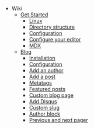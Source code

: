 - Wiki
  - [Get Started](/docs/installation)
    - [Linux](/docs/linux)
    - [Directory structure](/docs/structure)
    - [Configuration](/docs/configuration)
    - [Configure your editor](/docs/editor)
    - [MDX](/docs/mdx)
  - [Blog](/docs/blog)
    - [Installation](/docs/blog)
    - [Configuration](/docs/blog-configuration)
    - [Add an author](/docs/blog-author)
    - [Add a post](/docs/blog-post)
    - [Metatags](/docs/blog-metatags)
    - [Featured posts](/docs/blog-featured-posts)
    - [Custom blog page](/docs/blog-custom-page)
    - [Add Disqus](/docs/blog-recipes#add-disqus)
    - [Custom slug](/docs/blog-recipes#custom-slug)
    - [Author block](/docs/blog-recipes#author-block)
    - [Previous and next pager](/docs/blog-recipes#previous-and-next-pager)
